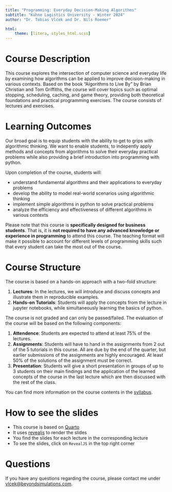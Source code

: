 ```yaml
---
title: "Programming: Everyday Decision-Making Algorithms"
subtitle: "Kühne Logistics University - Winter 2024"
author: "Dr. Tobias Vlćek and Dr. Nils Roemer"

html:
    theme: [litera, styles_html.scss]
---
```


# Course Description

This course explores the intersection of computer science and everyday life by examining how algorithms can be applied to improve decision-making in various contexts. Based on the book "Algorithms to Live By" by Brian Christian and Tom Griffiths, the course will cover topics such as optimal stopping, scheduling, caching, and game theory, providing both theoretical foundations and practical programming exercises. The course consists of lectures and exercises.

# Learning Outcomes

Our broad goal is to equip students with the ability to get to grips with algorithmic thinking. We want to enable students, to indepently apply methods and concepts from algorithms to solve their everyday practical problems while also providing a brief introduction into programming with python.

Upon completion of the course, students will:

- understand fundamental algorithms and their applications to everyday problems
- develop the ability to model real-world scenarios using algorithmic thinking
- implement simple algorithms in python to solve practical problems
- analyze the efficiency and effectiveness of different algorithms in various contexts

Please note that this course is **specifically designed for business students**. That is, it is **not required to have any advanced knowledge or experience in programming** to attend this course. The teaching format will make it possible to account for different levels of programming skills such that every student can take the most out of the course.


# Course Structure
The course is based on a hands-on approach with a two-fold structure:

1. **Lectures**: In the lectures, we will introduce and discuss concepts and illustrate them in reproducible examples.
2. **Hands-on Tutorials**: Students will apply the concepts from the lecture in jupyter notebooks, while simultaneously learning the basics of python.

The course is not graded and can only be passed/failed. The evaluation of the course will be based on the following components:

1. **Attendence**: Students are expected to attend at least 75% of the lectures.
2. **Assignments**: Students will have to hand in the assignments from 2 out of the 5 tutorials in this course. All are due by the end of the quarter, but earlier submissions of the assignments are highly encouraged. At least 50% of the solutions of the assignment must be correct.
3. **Presentation**: Students will give a short presentation in groups of up to 3 students on their main findings and the application of the learned concepts of the course in the last lecture which are then discussed with the rest of the class.

You can find more information on the course contents in the [syllabus](general/syllabus.qmd).

# How to see the slides

- This course is based on [Quarto](https://quarto.org/) 
- It uses [revealjs](https://revealjs.com/) to render the slides
- You find the slides for each lecture in the corresponding lecture
- To see the slides, click on `RevealJS` in the top right corner

# Questions

If you have any questions regarding the course, please contact me under [vlcek@beyondsimulations.com](mailto:vlcek@beyondsimulations.com?subject=Programming%20Algorithms%3A%20%3CYour%20subject%3E).
